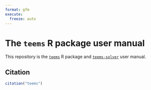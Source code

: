 ```yaml
---
format: gfm
execute:
  freeze: auto
---
```


# The `teems` R package user manual
This repository is the [`teems`](https://github.com/teemsphere/teems-R)
R package and [`teems-solver`](https://github.com/teemsphere/teems-solver) user manual.


## Citation

```r
citation("teems")
```

